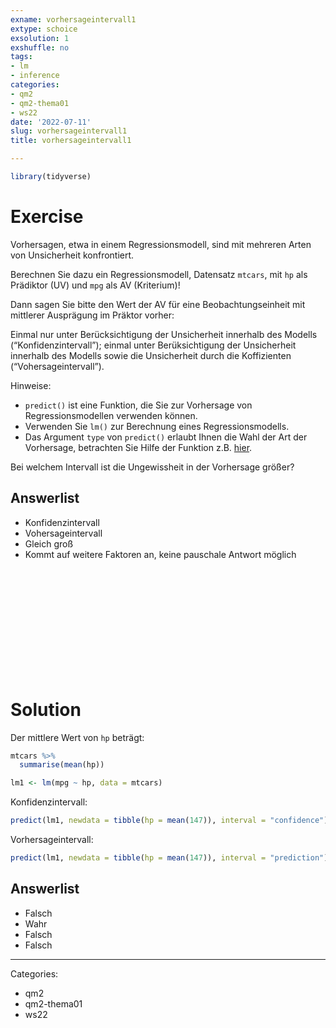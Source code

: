 ```yaml
---
exname: vorhersageintervall1
extype: schoice
exsolution: 1
exshuffle: no
tags:
- lm
- inference
categories:
- qm2
- qm2-thema01
- ws22
date: '2022-07-11'
slug: vorhersageintervall1
title: vorhersageintervall1

---
```




```r
library(tidyverse)
```


# Exercise


Vorhersagen, etwa in einem Regressionsmodell,
sind mit mehreren Arten von Unsicherheit konfrontiert.

Berechnen Sie dazu ein Regressionsmodell, Datensatz `mtcars`,
mit `hp` als Prädiktor (UV) und `mpg` als AV (Kriterium)!

Dann sagen Sie bitte den Wert der AV für eine Beobachtungseinheit mit mittlerer Ausprägung im Präktor vorher:

Einmal nur unter Berücksichtigung der Unsicherheit innerhalb des Modells ("Konfidenzintervall"); einmal unter Berüksichtigung der Unsicherheit innerhalb des Modells sowie die Unsicherheit durch die Koffizienten ("Vohersageintervall").


Hinweise:

- `predict()` ist eine Funktion, die Sie zur Vorhersage von Regressionsmodellen verwenden können.
- Verwenden Sie `lm()` zur Berechnung eines Regressionsmodells.
- Das Argument `type` von `predict()` erlaubt Ihnen die Wahl der Art der Vorhersage, betrachten Sie Hilfe der Funktion z.B. [hier](https://www.rdocumentation.org/packages/stats/versions/3.6.2/topics/predict.lm).




Bei welchem Intervall ist die Ungewissheit in der Vorhersage größer?



Answerlist
----------
* Konfidenzintervall
* Vohersageintervall
* Gleich groß
* Kommt auf weitere Faktoren an, keine pauschale Antwort möglich





</br>
</br>
</br>
</br>
</br>
</br>
</br>
</br>
</br>
</br>

# Solution

Der mittlere Wert von `hp` beträgt:

```r
mtcars %>% 
  summarise(mean(hp))
```


```r
lm1 <- lm(mpg ~ hp, data = mtcars)
```

Konfidenzintervall:

```r
predict(lm1, newdata = tibble(hp = mean(147)), interval = "confidence")
```


Vorhersageintervall:

```r
predict(lm1, newdata = tibble(hp = mean(147)), interval = "prediction")
```


Answerlist
----------


* Falsch
* Wahr
* Falsch
* Falsch





---

Categories: 

- qm2
- qm2-thema01
- ws22


